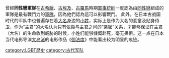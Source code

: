 {{Expand|time=2008-09-04}}  

{{Primarysources|time=2015-12-14T03:03:02+00:00}}
曾經'''同性戀軍隊'''在[[古希臘|古希臘]]、[[古埃及|古埃及]]、[[古羅馬|古羅馬]]時期[[軍事統帥|軍事統帥]]一度認為由[[同性戀|同性戀]]組成的軍隊是最有戰鬥力的[[軍隊|軍隊]]，因為他們認為這可以影響戰鬥。
此外，在日本古战国时代的军队中也普遍存在着[[大名_(稱謂)|大名]]身边的[[小姓|小姓]]，实际上是作为大名的娈童及贴身侍卫，作为“主君”的大名认为只有依靠与主君之间的“亲密”关系，才能够保证在主君（大名）的生命收到威胁的时候，小姓们能够慷慨赴死，毫无畏惧。这一点在日本当代电影导演[[大岛渚|大岛渚]]的电影作品《[[御法度|御法度]]》中能看出较为明显的痕迹。

{{LGBT-stub}}

[[category:LGBT歷史|category:LGBT歷史]]
[[category:古代军队|category:古代军队]]